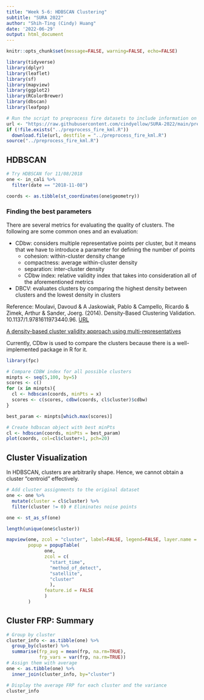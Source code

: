 ```yaml
---
title: "Week 5-6: HDBSCAN Clustering" 
subtitle: "SURA 2022"
author: "Shih-Ting (Cindy) Huang"
date: '2022-06-29'
output: html_document
---
```


```r
knitr::opts_chunk$set(message=FALSE, warning=FALSE, echo=FALSE)

library(tidyverse)
library(dplyr)
library(leaflet)
library(sf)
library(mapview)
library(ggplot2)
library(RColorBrewer)
library(dbscan)
library(leafpop)
```


```r
# Run the script to preprocess fire datasets to include information on time, location, and FRP
url <- "https://raw.githubusercontent.com/cindyellow/SURA-2022/main/preprocess_fire_kml.R"
if (!file.exists("../preprocess_fire_kml.R"))
  download.file(url, destfile = "../preprocess_fire_kml.R")
source("../preprocess_fire_kml.R")
```


## HDBSCAN 

```r
# Try HDBSCAN for 11/08/2018
one <- in_cali %>%
  filter(date == "2018-11-08")

coords <- as.tibble(st_coordinates(one$geometry))
```


### Finding the best parameters

There are several metrics for evaluating the quality of clusters. The following are some common ones and an evaluation:

- CDbw: considers multiple representative points per cluster, but it means that we have to introduce a parameter for defining the number of points
  - cohesion: within-cluster density change
  - compactness: average within-cluster density
  - separation: inter-cluster density
  - CDbw index: relative validity index that takes into consideration all of the aforementioned metrics
- DBCV: evaluates clusters by comparing the highest density between clusters and the lowest density in clusters

Reference: 
Moulavi, Davoud & A Jaskowiak, Pablo & Campello, Ricardo & Zimek, Arthur & Sander, Joerg. (2014). Density-Based Clustering Validation. 10.1137/1.9781611973440.96. 
[URL](https://www.researchgate.net/publication/260333211_Density-Based_Clustering_Validation)

[A density-based cluster validity approach using multi-representatives](https://www.sciencedirect.com/science/article/pii/S0167865508000020)

Currently, CDbw is used to compare the clusters because there is a well-implemented package in R for it. 
```r
library(fpc)

# Compare CDBW index for all possible clusters
minpts <- seq(5,100, by=5)
scores <- c()
for (x in minpts){
  cl <- hdbscan(coords, minPts = x)
  scores <- c(scores, cdbw(coords, cl$cluster)$cdbw)
}

best_param <- minpts[which.max(scores)]
```

```r
# Create hdbscan object with best minPts
cl <- hdbscan(coords, minPts = best_param)
plot(coords, col=cl$cluster+1, pch=20)
```



## Cluster Visualization

In HDBSCAN, clusters are arbitrarily shape. Hence, we cannot obtain a cluster "centroid" effectively.


```r
# Add cluster assignments to the original dataset
one <- one %>%
  mutate(cluster = cl$cluster) %>%
  filter(cluster != 0) # Eliminates noise points

one <- st_as_sf(one)
```

```r
length(unique(one$cluster))
```

```r
mapview(one, zcol = "cluster", label=FALSE, legend=FALSE, layer.name = 'cluster', 
        popup = popupTable(
              one,
              zcol = c(
                "start_time",
                "method_of_detect",
                "satellite",
                "cluster"
                ),
              feature.id = FALSE
              )
        )
```

## Cluster FRP: Summary

```r
# Group by cluster
cluster_info <- as.tibble(one) %>%
  group_by(cluster) %>%
  summarise(frp_avg = mean(frp, na.rm=TRUE),
            frp_vars = var(frp, na.rm=TRUE)) 
# Assign them with average
one <- as.tibble(one) %>%
  inner_join(cluster_info, by="cluster")
```

```r
# Display the average FRP for each cluster and the variance
cluster_info
```


